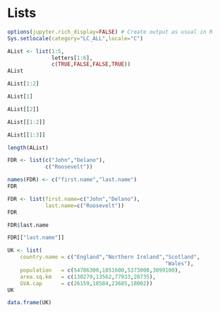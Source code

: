 # Lists

```r
options(jupyter.rich_display=FALSE) # Create output as usual in R
Sys.setlocale(category="LC_ALL",locale="C")
```

```r
AList <- list(1:5,
              letters[1:6],
              c(TRUE,FALSE,FALSE,TRUE))
AList
```

```r
AList[1:2]
```

```r
AList[1]
```

```r
AList[[2]]
```

```r
AList[[1:2]]
```

```r
AList[[1:3]]
```

```r
length(AList)
```

```r
FDR <- list(c("John","Delano"),
            c("Roosevelt"))
```

```r
names(FDR) <- c("first.name","last.name")
FDR
```

```r
FDR <- list(first.name=c("John","Delano"),
            last.name=c("Roosevelt"))
FDR
```

```r
FDR$last.name
```

```r
FDR[["last.name"]]
```

```r
UK <- list(
    country.name = c("England","Northern Ireland","Scotland",
                                                  "Wales"),
    population   = c(54786300,1851600,5373000,3099100),
    area.sq.km   = c(130279,13562,77933,20735),
    GVA.cap      = c(26159,18584,23685,18002))
UK
```

```r
data.frame(UK)
```

